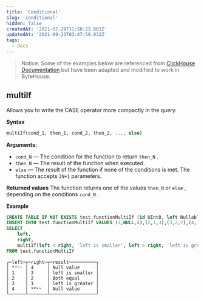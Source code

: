 ```yaml
---
title: 'Conditional'
slug: 'conditional'
hidden: false
createdAt: '2021-07-29T11:58:23.803Z'
updatedAt: '2021-09-23T03:47:59.032Z'
tags:
  - Docs
---
```


> Notice:
> Some of the examples below are referenced from [ClickHouse Documentation](https://clickhouse.com/docs/en/sql-reference/functions/) but have been adapted and modified to work in ByteHouse.

## multiIf

Allows you to write the CASE operator more compactly in the query.

**Syntax**

```sql
multiIf(cond_1, then_1, cond_2, then_2, ..., else)
```

**Arguments:**

- `cond_N` — The condition for the function to return `then_N` .
- `then_N` — The result of the function when executed.
- `else` — The result of the function if none of the conditions is met.
  The function accepts `2N+1` parameters.

**Returned values**
The function returns one of the values `then_N` or `else` , depending on the conditions `cond_N` .

**Example**

```sql
CREATE TABLE IF NOT EXISTS test.functionMultiIf (id UInt8, left Nullable(UInt8), right Nullable(UInt8)) ENGINE=CnchMergeTree ORDER BY id;
INSERT INTO test.functionMultiIf VALUES (1,NULL,4),(2,1,3),(3,2,2),(4,3,1),(5,4,NULL);
SELECT
    left,
    right,
    multiIf(left < right, 'left is smaller', left > right, 'left is greater', left = right, 'Both equal', 'Null value') AS result
FROM test.functionMultiIf
```

```plain%20text
┌─left─┬─right─┬─result──────────┐
│ ᴺᵁᴸᴸ │ 4     │ Null value      │
│ 1    │ 3     │ left is smaller │
│ 2    │ 2     │ Both equal      │
│ 3    │ 1     │ left is greater │
│ 4    │ ᴺᵁᴸᴸ  │ Null value      │
└──────┴───────┴─────────────────┘
```
